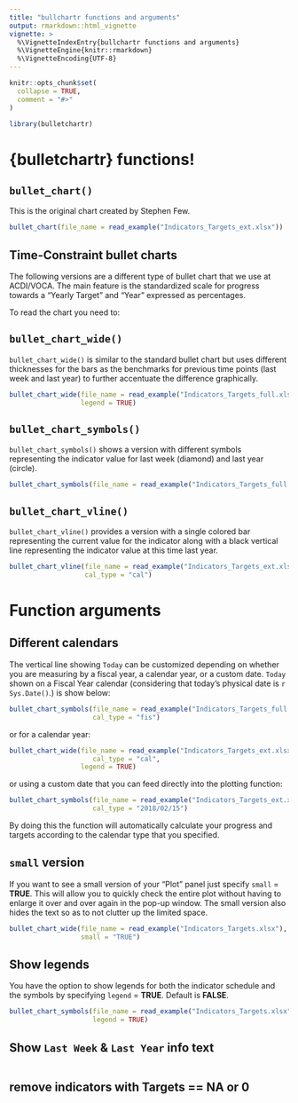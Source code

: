 ```yaml
---
title: "bullchartr functions and arguments"
output: rmarkdown::html_vignette
vignette: >
  %\VignetteIndexEntry{bullchartr functions and arguments}
  %\VignetteEngine{knitr::rmarkdown}
  %\VignetteEncoding{UTF-8}
---
```


```r
knitr::opts_chunk$set(
  collapse = TRUE,
  comment = "#>"
)
```

```r
library(bulletchartr)
```


# {bulletchartr} functions!

## `bullet_chart()`

This is the original chart created by Stephen Few.


```r
bullet_chart(file_name = read_example("Indicators_Targets_ext.xlsx"))
```


## Time-Constraint bullet charts

The following versions are a different type of bullet chart that we use at ACDI/VOCA. The main feature is the standardized scale for progress towards a "Yearly Target" and "Year" expressed as percentages.

To read the chart you need to: 

## `bullet_chart_wide()`

`bullet_chart_wide()` is similar to the standard bullet chart but uses different thicknesses for the bars as the benchmarks for previous time points (last week and last year) to further
accentuate the difference graphically.

```r
bullet_chart_wide(file_name = read_example("Indicators_Targets_full.xlsx"),
                  legend = TRUE)
```

## `bullet_chart_symbols()`

`bullet_chart_symbols()` shows a version with different symbols representing the indicator value for 
last week (diamond) and last year (circle).

```r
bullet_chart_symbols(file_name = read_example("Indicators_Targets_full.xlsx"))
```

## `bullet_chart_vline()`

`bullet_chart_vline()` provides a version with a single colored bar representing the current value
for the indicator along with a black vertical line representing the indicator value at this time
last year.

```r
bullet_chart_vline(file_name = read_example("Indicators_Targets_ext.xlsx"),
                   cal_type = "cal")
```


# Function arguments

## Different calendars

The vertical line showing `Today` can be customized depending on whether you are measuring by a fiscal year, a calendar year, or a custom date. `Today` shown on a Fiscal Year calendar (considering that today's physical date is `r Sys.Date()`.) is show below:

```r
bullet_chart_symbols(file_name = read_example("Indicators_Targets_full.xlsx"), 
                     cal_type = "fis")
```

or for a calendar year:

```r
bullet_chart_wide(file_name = read_example("Indicators_Targets_ext.xlsx"), 
                     cal_type = "cal",
                  legend = TRUE)
```

or using a custom date that you can feed directly into the plotting function:

```r
bullet_chart_symbols(file_name = read_example("Indicators_Targets_ext.xlsx"), 
                     cal_type = "2018/02/15")
```

By doing this the function will automatically calculate your progress and targets according to the calendar type that you specified.

## `small` version

If you want to see a small version of your "Plot" panel just specify `small` = __TRUE__. This will allow you to quickly check the entire plot without having to enlarge it over and over again in the pop-up window. The small version also hides the text so as to not clutter up the limited space.

```r
bullet_chart_wide(file_name = read_example("Indicators_Targets.xlsx"), 
                  small = "TRUE")
```

## Show legends

You have the option to show legends for both the indicator schedule and the symbols by specifying `legend` = **TRUE**. Default is **FALSE**.

```r
bullet_chart_symbols(file_name = read_example("Indicators_Targets.xlsx"), 
                     legend = TRUE)
```

## Show `Last Week` & `Last Year` info text

```r

```


## remove indicators with Targets == NA or 0

```r

```


